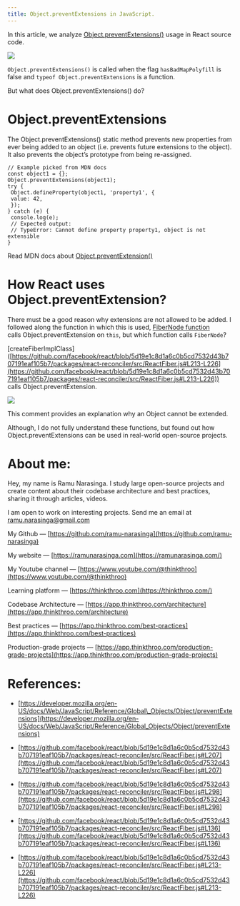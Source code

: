 ```yaml
---
title: Object.preventExtensions in JavaScript.
---
```


In this article, we analyze [Object.preventExtensions()](https://developer.mozilla.org/en-US/docs/Web/JavaScript/Reference/Global_Objects/Object/preventExtensions) usage in React source code.

![](https://miro.medium.com/v2/resize:fit:875/1*DrTzV-A96VATYa8xcbQiKg.png)

`Object.preventExtensions()` is called when the flag `hasBadMapPolyfill` is false and `typeof Object.preventExtensions` is a function.

But what does Object.preventExtensions() do?

# **Object.preventExtensions**

The Object.preventExtensions() static method prevents new properties from ever being added to an object (i.e. prevents future extensions to the object). It also prevents the object’s prototype from being re-assigned.

```plaintext
// Example picked from MDN docs
const object1 = {};
Object.preventExtensions(object1);
try {
 Object.defineProperty(object1, 'property1', {
 value: 42,
 });
} catch (e) {
 console.log(e);
 // Expected output: 
 // TypeError: Cannot define property property1, object is not extensible
}
```

Read MDN docs about [Object.preventExtension()](https://developer.mozilla.org/en-US/docs/Web/JavaScript/Reference/Global_Objects/Object/preventExtensions)

# **How React uses Object.preventExtension?**

There must be a good reason why extensions are not allowed to be added. I followed along the function in which this is used, [FiberNode function](https://github.com/facebook/react/blob/5d19e1c8d1a6c0b5cd7532d43b707191eaf105b7/packages/react-reconciler/src/ReactFiber.js#L136)  
calls Object.preventExtension on `this`, but which function calls `FiberNode`?

\[createFiberImplClass\]([https://github.com/facebook/react/blob/5d19e1c8d1a6c0b5cd7532d43b707191eaf105b7/packages/react-reconciler/src/ReactFiber.js#L213-L226](https://github.com/facebook/react/blob/5d19e1c8d1a6c0b5cd7532d43b707191eaf105b7/packages/react-reconciler/src/ReactFiber.js#L213-L226))  
calls Object.preventExtension.

![](https://miro.medium.com/v2/resize:fit:875/1*tXzY7-RKWhTvHKDUI-nRNg.png)

This comment provides an explanation why an Object cannot be extended.

Although, I do not fully understand these functions, but found out how Object.preventExtensions can be used in real-world open-source projects.

# **About me:**

Hey, my name is Ramu Narasinga. I study large open-source projects and create content about their codebase architecture and best practices, sharing it through articles, videos.

I am open to work on interesting projects. Send me an email at ramu.narasinga@gmail.com

My Github — [https://github.com/ramu-narasinga](https://github.com/ramu-narasinga)

My website — [https://ramunarasinga.com](https://ramunarasinga.com/)

My Youtube channel — [https://www.youtube.com/@thinkthroo](https://www.youtube.com/@thinkthroo)

Learning platform — [https://thinkthroo.com](https://thinkthroo.com/)

Codebase Architecture — [https://app.thinkthroo.com/architecture](https://app.thinkthroo.com/architecture)

Best practices — [https://app.thinkthroo.com/best-practices](https://app.thinkthroo.com/best-practices)

Production-grade projects — [https://app.thinkthroo.com/production-grade-projects](https://app.thinkthroo.com/production-grade-projects)

# **References:**

* [https://developer.mozilla.org/en-US/docs/Web/JavaScript/Reference/Global\_Objects/Object/preventExtensions](https://developer.mozilla.org/en-US/docs/Web/JavaScript/Reference/Global_Objects/Object/preventExtensions)
    
* [https://github.com/facebook/react/blob/5d19e1c8d1a6c0b5cd7532d43b707191eaf105b7/packages/react-reconciler/src/ReactFiber.js#L207](https://github.com/facebook/react/blob/5d19e1c8d1a6c0b5cd7532d43b707191eaf105b7/packages/react-reconciler/src/ReactFiber.js#L207)
    
* [https://github.com/facebook/react/blob/5d19e1c8d1a6c0b5cd7532d43b707191eaf105b7/packages/react-reconciler/src/ReactFiber.js#L298](https://github.com/facebook/react/blob/5d19e1c8d1a6c0b5cd7532d43b707191eaf105b7/packages/react-reconciler/src/ReactFiber.js#L298)
    
* [https://github.com/facebook/react/blob/5d19e1c8d1a6c0b5cd7532d43b707191eaf105b7/packages/react-reconciler/src/ReactFiber.js#L136](https://github.com/facebook/react/blob/5d19e1c8d1a6c0b5cd7532d43b707191eaf105b7/packages/react-reconciler/src/ReactFiber.js#L136)
    
* [https://github.com/facebook/react/blob/5d19e1c8d1a6c0b5cd7532d43b707191eaf105b7/packages/react-reconciler/src/ReactFiber.js#L213-L226](https://github.com/facebook/react/blob/5d19e1c8d1a6c0b5cd7532d43b707191eaf105b7/packages/react-reconciler/src/ReactFiber.js#L213-L226)
    

[  
](https://medium.com/tag/javascirpt?source=post_page-----6730a26b3961--------------------------------)
